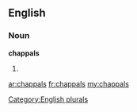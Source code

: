 ==English==

===Noun===
'''chappals'''

# {{plural of|[[chappal]]}}

[[Category:English plurals]]

[[ar:chappals]]
[[fr:chappals]]
[[my:chappals]]